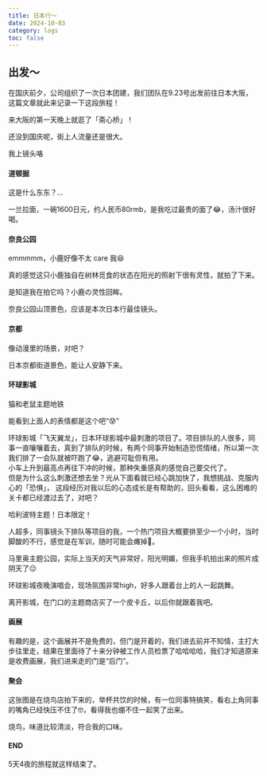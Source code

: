 ```yaml
---
title: 日本行～
date: 2024-10-03
category: logs
toc: false
---
```


## 出发～
在国庆前夕，公司组织了一次日本团建，我们团队在9.23号出发前往日本大阪，这篇文章就此来记录一下这段旅程！  

来大阪的第一天晚上就逛了「斋心桥」！  

<ImagePreview src='/memories/zhaixinqiao.webp' />

<ImagePreview src='/memories/zhaixinqiao2.webp' />

<ImagePreview src='/memories/zhaixinqiao3.webp' />  

还没到国庆呢，街上人流量还是很大。  

<ImagePreview src='/memories/zhaixinqiao4.webp' />  

我上镜头咯

#### 道顿掘

<ImagePreview src='/memories/daodunjue1.webp' />
<ImagePreview src='/memories/daodunjue4.webp' />
<ImagePreview src='/memories/daodunjue5.webp' />

这是什么东东？...

<ImagePreview src='/memories/daodunjue3.webp' />

一兰拉面，一碗1600日元，约人民币80rmb，是我吃过最贵的面了😂，汤汁很好喝。

#### 奈良公园

<ImagePreview src='/memories/xiaolu.webp' />

emmmmm，小鹿好像不太 care 我😆

<ImagePreview src='/memories/xiaolu3.webp' />

真的感觉这只小鹿独自在树林觅食的状态在阳光的照射下很有灵性，就拍了下来。

<ImagePreview src='/memories/xiaolu2.webp' />

是知道我在拍它吗？小鹿の灵性回眸。

<ImagePreview src='/memories/xiaolu5.webp' />

奈良公园山顶景色，应该是本次日本行最佳镜头。

<VideoPlayer
  id='nara'
  url='https://razzh-blog.oss-cn-hangzhou.aliyuncs.com/japan-travel/nara/4d98e7c242ca9d5c5b612ac4788ddb71.m3u8'
  poster='https://razzh-blog.oss-cn-hangzhou.aliyuncs.com/japan-travel/nara/videoframe_3768_nara.png'
/>

#### 京都

<ImagePreview src='/memories/jingdou2.webp' />  

像动漫里的场景，对吧？  

<VideoPlayer
  id='jingdou'
  url='https://razzh-blog.oss-cn-hangzhou.aliyuncs.com/videos/jingdu/9b235b6fa5b5fec6addddf362b319a36.m3u8'
  poster='https://razzh-blog.oss-cn-hangzhou.aliyuncs.com/videos/jingdu/videoframe_0.png'
/>

日本京都街道景色，能让人安静下来。

#### 环球影城

<ImagePreview src='/memories/metro.webp' />  

猫和老鼠主题地铁

<ImagePreview src='/memories/universal-studios.webp' />  

<VideoPlayer
  id='guoshanche1'
  url='https://razzh-blog.oss-cn-hangzhou.aliyuncs.com/videos/universal-stutdios/4dd11b566be51562947b27540dde9c54.m3u8'
  poster='https://razzh-blog.oss-cn-hangzhou.aliyuncs.com/videos/universal-stutdios/guoshanche1.png'
/>

能看到上面人的表情都是这个吧“😰”  

<VideoPlayer
  id='guoshanche2'
  url='https://razzh-blog.oss-cn-hangzhou.aliyuncs.com/japan-travel/universal-studios/d1caabd5d0e866216267d27431cc2fb2/d1caabd5d0e866216267d27431cc2fb2.m3u8'
  poster='https://razzh-blog.oss-cn-hangzhou.aliyuncs.com/japan-travel/universal-studios/d1caabd5d0e866216267d27431cc2fb2/videoframe_0%20guoshanche.png'
/>

环球影城「飞天翼龙」，日本环球影城中最刺激的项目了。项目排队的人很多，同事一直嚷嚷着去，真到了排队的时候，有两个同事开始制造恐慌情绪，所以第一次我们排了一会队就被吓跑了😂，逃避可耻但有用。  
小车上升到最高点再往下冲的时候，那种失重感真的感觉自己要交代了。  
但是为什么这么刺激还想去坐？光从下面看就已经心跳加快了，我想挑战、克服内心的「恐惧」，
这段经历对我以后的心态成长是有帮助的，回头看看，这么困难的关卡都已经渡过去了，对吧？

<ImagePreview src='/memories/halibote.webp' />  

哈利波特主题！日本限定！  

<ImagePreview src='/memories/queue-up.webp' />  

人超多，同事镜头下排队等项目的我，一个热门项目大概要排至少一个小时，当时脚酸的不行，感觉是在军训，随时可能会瘫掉🤣。

<ImagePreview src='/memories/maliao1.webp' />  

马里奥主题公园，实际上当天的天气非常好，阳光明媚，但我手机拍出来的照片成阴天了😑

<VideoPlayer
  id='sing'
  url='https://razzh-blog.oss-cn-hangzhou.aliyuncs.com/japan-travel/universal-studios/581a6adedd7af4934c70cfdcf66b4bc7/581a6adedd7af4934c70cfdcf66b4bc7.m3u8'
  poster='https://razzh-blog.oss-cn-hangzhou.aliyuncs.com/japan-travel/universal-studios/581a6adedd7af4934c70cfdcf66b4bc7/videoframe_0%20sing.png'
/>

环球影城夜晚演唱会，现场氛围非常high，好多人跟着台上的人一起跳舞。

<ImagePreview src='/memories/pikaqiu.webp' />  

离开影城，在门口的主题商店买了一个皮卡丘，以后你就跟着我吧。

#### 画展

<ImagePreview src='/memories/painting1.webp' />  
<ImagePreview src='/memories/painting2.webp' />  
<ImagePreview src='/memories/painting3.webp' />  

有趣的是，这个画展并不是免费的，但门是开着的，我们进去前并不知情，主打大步往里走，结果在里面待了十来分钟被工作人员检票了哈哈哈哈，我们才知道原来是收费画展，我们进来走的门是“后门”。

#### 聚会

<ImagePreview src='/memories/japan-drink.webp' />  

这张图是在烧鸟店拍下来的，举杯共饮的时候，有一位同事特搞笑，看右上角同事的嘴角已经快压不住了🤓，看得我也绷不住一起笑了出来。

<ImagePreview src='/memories/shaoniao.webp' />  

烧鸟，味道比较清淡，符合我的口味。

#### END

<ImagePreview src='/memories/japan-air.webp' />  

5天4夜的旅程就这样结束了。


